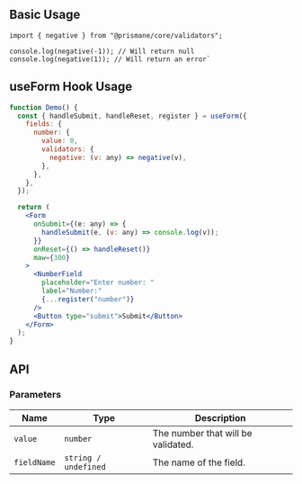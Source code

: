 ## Basic Usage

```tsx
import { negative } from "@prismane/core/validators";

console.log(negative(-1)); // Will return null
console.log(negative(1)); // Will return an error`
```

## useForm Hook Usage

```jsx
function Demo() {
  const { handleSubmit, handleReset, register } = useForm({
    fields: {
      number: {
        value: 0,
        validators: {
          negative: (v: any) => negative(v),
        },
      },
    },
  });

  return (
    <Form
      onSubmit={(e: any) => {
        handleSubmit(e, (v: any) => console.log(v));
      }}
      onReset={() => handleReset()}
      maw={300}
    >
      <NumberField
        placeholder="Enter number: "
        label="Number:"
        {...register("number")}
      />
      <Button type="submit">Submit</Button>
    </Form>
  );
}
```

## API

### Parameters

| Name        | Type                 | Description                        |
| ----------- | -------------------- | ---------------------------------- |
| `value`     | `number`             | The number that will be validated. |
| `fieldName` | `string / undefined` | The name of the field.             |
